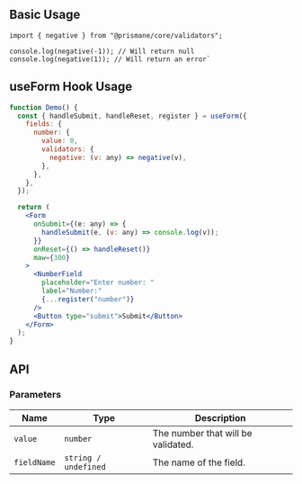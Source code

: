 ## Basic Usage

```tsx
import { negative } from "@prismane/core/validators";

console.log(negative(-1)); // Will return null
console.log(negative(1)); // Will return an error`
```

## useForm Hook Usage

```jsx
function Demo() {
  const { handleSubmit, handleReset, register } = useForm({
    fields: {
      number: {
        value: 0,
        validators: {
          negative: (v: any) => negative(v),
        },
      },
    },
  });

  return (
    <Form
      onSubmit={(e: any) => {
        handleSubmit(e, (v: any) => console.log(v));
      }}
      onReset={() => handleReset()}
      maw={300}
    >
      <NumberField
        placeholder="Enter number: "
        label="Number:"
        {...register("number")}
      />
      <Button type="submit">Submit</Button>
    </Form>
  );
}
```

## API

### Parameters

| Name        | Type                 | Description                        |
| ----------- | -------------------- | ---------------------------------- |
| `value`     | `number`             | The number that will be validated. |
| `fieldName` | `string / undefined` | The name of the field.             |
